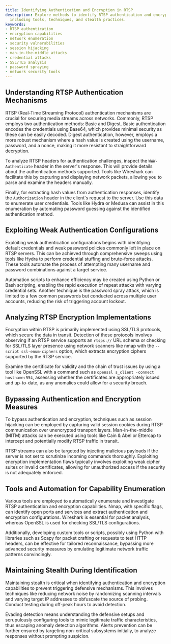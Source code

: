 ```yaml
---
title: Identifying Authentication and Encryption in RTSP
description: Explore methods to identify RTSP authentication and encryption capabilities,
  including tools, techniques, and stealth practices.
keywords:
- RTSP authentication
- encryption capabilities
- network enumeration
- security vulnerabilities
- session hijacking
- man-in-the-middle attacks
- credential attacks
- SSL/TLS analysis
- password spraying
- network security tools
---
```


## Understanding RTSP Authentication Mechanisms

RTSP (Real-Time Streaming Protocol) authentication mechanisms are crucial for securing media streams across networks. Commonly, RTSP employs two authentication methods: Basic and Digest. Basic authentication encodes the credentials using Base64, which provides minimal security as these can be easily decoded. Digest authentication, however, employs a more robust mechanism where a hash value is created using the username, password, and a nonce, making it more resistant to straightforward decryption.

To analyze RTSP headers for authentication challenges, inspect the `WWW-Authenticate` header in the server's response. This will provide details about the authentication methods supported. Tools like Wireshark can facilitate this by capturing and displaying network packets, allowing you to parse and examine the headers manually.

Finally, for extracting hash values from authentication responses, identify the `Authorization` header in the client's request to the server. Use this data to enumerate user credentials. Tools like Hydra or Medusa can assist in this enumeration by automating password guessing against the identified authentication method.

## Exploiting Weak Authentication Configurations

Exploiting weak authentication configurations begins with identifying default credentials and weak password policies commonly left in place on RTSP servers. This can be achieved through comprehensive sweeps using tools like Hydra to perform credential stuffing and brute-force attacks. These tools automate the process of attempting many username and password combinations against a target service.

Automation scripts to enhance efficiency may be created using Python or Bash scripting, enabling the rapid execution of repeat attacks with varying credential sets. Another technique is the password spray attack, which is limited to a few common passwords but conducted across multiple user accounts, reducing the risk of triggering account lockout.

## Analyzing RTSP Encryption Implementations

Encryption within RTSP is primarily implemented using SSL/TLS protocols, which secure the data in transit. Detection of these protocols involves observing if an RTSP service supports an `rtsps://` URL schema or checking for SSL/TLS layer presence using network scanners like nmap with the `--script ssl-enum-ciphers` option, which extracts encryption ciphers supported by the RTSP service.

Examine the certificate for validity and the chain of trust issues by using a tool like OpenSSL with a command such as `openssl s_client -connect hostname:554`, assessing whether the certificates are appropriately issued and up-to-date, as any anomalies could allow for a security breach.

## Bypassing Authentication and Encryption Measures

To bypass authentication and encryption, techniques such as session hijacking can be employed by capturing valid session cookies during RTSP communication over unencrypted transport layers. Man-in-the-middle (MITM) attacks can be executed using tools like Cain & Abel or Ettercap to intercept and potentially modify RTSP traffic in transit.

RTSP streams can also be targeted by injecting malicious payloads if the server is not set to scrutinize incoming commands thoroughly. Exploiting encryption implementation flaws typically involves exploiting weak cipher suites or invalid certificates, allowing for unauthorized access if the security is not adequately enforced.

## Tools and Automation for Capability Enumeration

Various tools are employed to automatically enumerate and investigate RTSP authentication and encryption capabilities. Nmap, with specific flags, can identify open ports and services and extract authentication and encryption configurations. Wireshark is essential for packet analysis, whereas OpenSSL is used for checking SSL/TLS configurations.

Additionally, developing custom tools or scripts, possibly using Python with libraries such as Scapy for packet crafting or requests to test HTTP headers, can be effective for tailored reconnaissance, bypassing more advanced security measures by emulating legitimate network traffic patterns convincingly.

## Maintaining Stealth During Identification

Maintaining stealth is critical when identifying authentication and encryption capabilities to prevent triggering defensive mechanisms. This involves techniques like reducing network noise by randomizing scanning intervals and varying target IP addresses to obfuscate the source of probing. Conduct testing during off-peak hours to avoid detection.

Evading detection means understanding the defensive setups and scrupulously configuring tools to mimic legitimate traffic characteristics, thus escaping anomaly detection algorithms. Alerts prevention can be further ensured by targeting non-critical subsystems initially, to analyze responses without prompting suspicion.